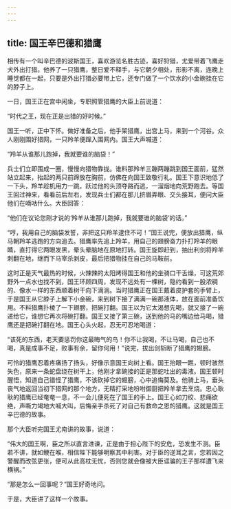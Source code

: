 ```yaml
---
---
---
```

title: 国王辛巴德和猎鹰
---




相传有一个叫辛巴德的波斯国王，喜欢游览名胜古迹，喜好狩猎，尤爱带着飞鹰走犬外出打猎。他养了一只猎鹰，整日爱不释手，与它朝夕相处，形影不离，连晚上睡觉都在一起，只要是外出打猎必要带上它，还专门做了一个饮水的小金碗挂在它的脖子上。

一日，国王正在宫中闲坐，专职照管猎鹰的大臣上前说道：

“时代之王，现在正是出猎的好时候。”

国王一听，正中下怀。做好准备之后，他手架猎鹰，出宫上马，来到一个河谷。众人刚刚围好猎网，一只羚羊便蹿入围网内。国王大声喊道：

“羚羊从谁那儿跑掉，我就要谁的脑袋！”

兵士们立即围成一圈，慢慢向猎物靠拢。谁料那羚羊三蹦两蹦跳到国王面前，猛然站立起来，抬起的两只前蹄放在胸前，仿佛在向国王致敬行礼。国王下意识地低了一下头，羚羊趁机用力一跳，跃过他的头顶夺路而逃，一溜烟地向荒野跑去。等国王回过神来，看看前后左右，发现兵士们都在那儿挤眉弄眼、交头接耳，便问大臣他们在嘀咕什么。大臣回答：

“他们在议论您刚才说的‘羚羊从谁那儿跑掉，我就要谁的脑袋’的话。”

“哼，我用自己的脑袋发誓，非把这只羚羊逮住不可！”国王说完，便放出猎鹰，纵马朝羚羊逃跑的方向追去。猎鹰率先追上羚羊，用自己的翅膀奋力扑打羚羊的眼睛，直打得它两眼发黑，晕头晕脑地在原地打转。国王旋即赶到，抽出利剑将羚羊刺翻在地，继而下马宰杀剥皮，最后把猎物挂在自己的马鞍前。

这时正是天气最热的时候，火辣辣的太阳烤得国王和他的坐骑口干舌燥，可这荒郊野外一点水也找不到，国王环顾四周，发现不远处有一棵树，隐约看到一股浓稠的、像水一样的东西顺着树干向下滴淌。当时猎鹰正在国王戴着皮护套的手臂上，于是国王从它脖子上解下小金碗，来到树下接了满满一碗那液体，放在面前准备饮用。不料猎鹰扑棱了一下翅膀，把碗打翻。国王以为它太渴想先喝，就又接了一碗递给它，谁想它再次将碗打翻。国王又接了第三碗，送到他的马的嘴边给马喝，猎鹰还是把碗打翻在地。国王心头火起，忍无可忍地喝道：

“该死的东西，老天要惩罚你这最晦气的鸟！你不让我喝，不让马喝，自己也不喝，真是成事不足，败事有余，留你何用！”说完，拔出剑斩断了猎鹰的翅膀。

可怜的猎鹰忍着疼痛扬了扬头，好像示意国王向树上看。国王抬眼一瞧，顿时骇然失色，原来一条蛇盘绕在树干上，他刚才拿碗接的正是那蛇吐出的毒液。国王顿时醒悟，知道自己错怪了猎鹰，不该砍掉它的翅膀，心中追悔莫及。他骑上马，垂头丧气地返回当初下猎网的那个地方，无精打采地吩咐御厨把羚羊拿去烹烧。忠心耿耿的猎鹰已经奄奄一息，不一会儿便死在了国王的手上。国王心如刀绞、悲痛欲绝，声嘶力竭地大喊大叫，后悔亲手杀死了对自己有救命之恩的猎鹰。这就是国王辛巴德的故事。



那个大臣听完国王尤南讲的故事，说道：

“伟大的国王啊，臣之所以直言进谏，正是由于担心陛下的安危，恐发生不测。臣若不讲，就如鲠在喉，相信陛下能够明察其中利害。对于臣的逆耳之言，您若因之警醒而改弦更张，便可从此高枕无忧，否则您就会像被大臣诓骗的王子那样遭飞来横祸。”

“那是怎么一回事呢？”国王好奇地问。

于是，大臣讲了这样一个故事。